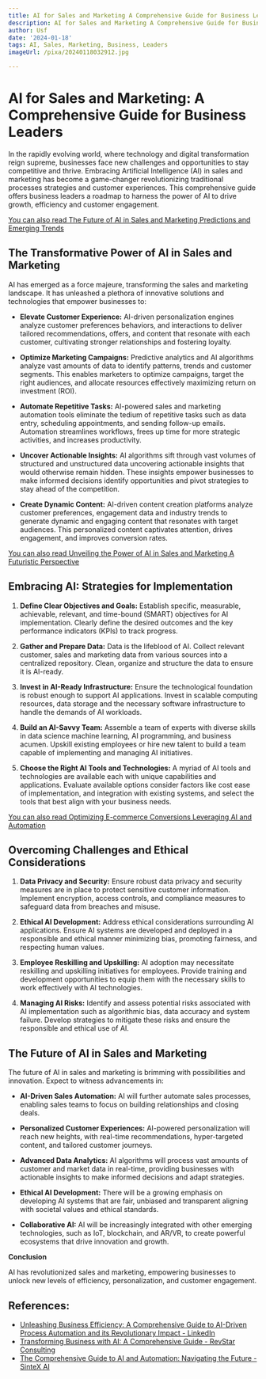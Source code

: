 ```yaml
---
title: AI for Sales and Marketing A Comprehensive Guide for Business Leaders
description: AI for Sales and Marketing A Comprehensive Guide for Business Leaders
author: Usf
date: '2024-01-18'
tags: AI, Sales, Marketing, Business, Leaders
imageUrl: /pixa/20240118032912.jpg

---
```

# AI for Sales and  Marketing:  A  Comprehensive Guide for Business Leaders

In the rapidly evolving world, where technology and digital transformation reign supreme, businesses face new challenges and opportunities to stay competitive and thrive. Embracing Artificial Intelligence (AI) in  sales  and marketing has become a game-changer  revolutionizing traditional processes strategies and customer experiences. This comprehensive guide offers business leaders a roadmap to harness  the power of AI to drive growth, efficiency and customer engagement.

[You can also  read The Future of AI in  Sales and Marketing Predictions and Emerging Trends](The%20Future%20of%20AI%20in%20Sales%20and%20Marketing%20Predictions%20and%20Emerging%20Trends)


## The Transformative Power of AI in Sales and  Marketing

AI has emerged as a force majeure, transforming the  sales and marketing landscape. It has unleashed a plethora of innovative solutions and technologies that empower businesses to:


- **Elevate Customer  Experience:** AI-driven personalization engines analyze customer preferences behaviors, and interactions to deliver tailored recommendations, offers, and content that resonate with each customer, cultivating stronger relationships and fostering loyalty.


- **Optimize Marketing Campaigns:**  Predictive analytics and AI algorithms analyze vast amounts of data to identify patterns, trends and customer segments. This enables marketers to optimize campaigns, target the right audiences, and allocate resources effectively  maximizing return on investment (ROI).


- **Automate Repetitive Tasks:** AI-powered sales and marketing automation tools eliminate the tedium of repetitive tasks such  as  data entry, scheduling appointments, and sending follow-up emails.  Automation streamlines workflows, frees up time for more strategic activities, and increases productivity.


-  **Uncover Actionable Insights:** AI algorithms sift through vast  volumes of structured and  unstructured data uncovering actionable insights that would otherwise remain hidden. These insights empower businesses to make informed decisions identify  opportunities and pivot strategies to stay ahead of the competition.


- **Create Dynamic Content:** AI-driven content creation platforms analyze customer preferences, engagement data and industry trends to generate dynamic  and engaging  content that resonates with target audiences. This personalized content captivates attention, drives engagement, and improves conversion rates.

[You can also read Unveiling the Power of  AI in Sales and Marketing A Futuristic  Perspective](Unveiling%20the%20Power%20of%20AI%20in%20Sales%20and%20Marketing%20A%20Futuristic%20Perspective)


##  Embracing AI: Strategies for Implementation

1. **Define Clear  Objectives and Goals:** Establish specific, measurable, achievable, relevant, and time-bound (SMART) objectives for AI implementation. Clearly define the desired outcomes and the key performance  indicators (KPIs) to track progress.


2.  **Gather and Prepare  Data:** Data is  the lifeblood of AI. Collect  relevant customer, sales and marketing data from various sources  into  a centralized repository. Clean, organize and structure the data to ensure it is AI-ready.


3. **Invest in AI-Ready Infrastructure:** Ensure the technological foundation  is  robust enough to support AI  applications.  Invest in scalable computing resources, data storage and the necessary software infrastructure to handle the demands of AI workloads.


4. **Build an AI-Savvy Team:** Assemble a team of experts with diverse skills in data  science machine learning, AI  programming,  and business acumen. Upskill existing employees or hire new talent to build a  team capable of implementing and managing AI initiatives.


5. **Choose the Right AI Tools and Technologies:** A myriad  of AI tools and technologies are available each with unique capabilities and applications. Evaluate  available options consider  factors like cost ease of implementation, and  integration with existing systems,  and select the tools  that  best align with your business needs.

[You can also read Optimizing  E-commerce Conversions Leveraging AI and Automation](Optimizing%20E-commerce%20Conversions%20Leveraging%20AI%20and%20Automation)


## Overcoming Challenges and Ethical  Considerations

1. **Data Privacy and Security:**  Ensure robust data privacy and security  measures are in place to protect sensitive  customer information. Implement encryption, access controls, and  compliance measures to safeguard data from breaches  and misuse.


2. **Ethical AI Development:** Address ethical considerations surrounding AI applications. Ensure  AI systems are developed and deployed in a responsible and ethical manner minimizing bias,  promoting fairness, and respecting human values.


3. **Employee Reskilling and Upskilling:** AI adoption may necessitate reskilling and  upskilling initiatives for employees. Provide training and development opportunities to equip  them with the necessary skills to work effectively with AI technologies.


4. **Managing AI  Risks:** Identify  and assess  potential risks associated with AI implementation  such as algorithmic bias, data accuracy and system failure. Develop strategies to mitigate these risks and ensure the responsible and ethical use of AI.

## The  Future of AI in Sales and Marketing

The future of AI in sales and marketing  is  brimming with possibilities and innovation.  Expect to witness advancements in:

- **AI-Driven Sales Automation:** AI will further automate sales processes, enabling  sales teams  to focus on building relationships and closing deals.


- **Personalized Customer Experiences:** AI-powered personalization will reach new heights, with real-time recommendations, hyper-targeted content, and tailored customer journeys.


- **Advanced Data  Analytics:** AI algorithms will process vast  amounts of customer and market data in real-time, providing businesses with actionable insights  to make informed decisions and  adapt strategies.


- **Ethical AI Development:** There will be a growing emphasis on  developing AI  systems that  are fair, unbiased and  transparent aligning with societal values and ethical  standards.


- **Collaborative AI:** AI will be increasingly integrated with  other emerging technologies, such as IoT, blockchain, and AR/VR, to create powerful ecosystems that drive innovation and growth.

**Conclusion**

AI has revolutionized sales and marketing, empowering businesses  to unlock new levels  of efficiency, personalization, and customer engagement.

## References:
- [Unleashing Business Efficiency: A Comprehensive Guide to AI-Driven Process Automation and its Revolutionary Impact - LinkedIn](https://www.linkedin.com/pulse/unleashing-business-efficiency-comprehensive?trk=article-ssr-frontend-pulse_more-articles_related-content-card)
- [Transforming Business with AI: A Comprehensive Guide - RevStar Consulting](https://revstarconsulting.com/blog/transforming-business-with-ai-a-comprehensive-guide)
- [The Comprehensive Guide to AI and Automation: Navigating the Future - SinteX AI](https://sintex-ai.com/blog/the-comprehensive-guide-to-ai-and-automation-navigating-the-future)
